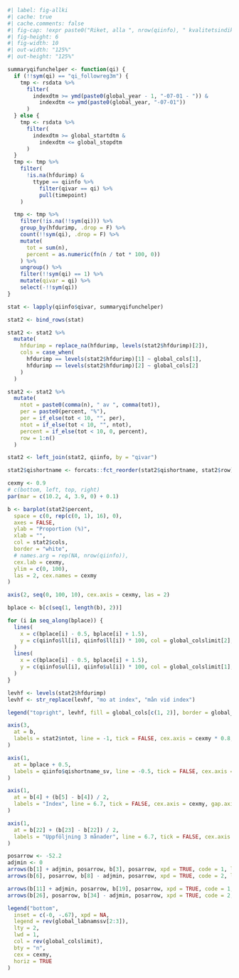 ```r
#| label: fig-allki
#| cache: true
#| cache.comments: false
#| fig-cap: !expr paste0("Riket, alla ", nrow(qiinfo), " kvalitetsindikatorer ",  global_year)
#| fig-height: 6
#| fig-width: 10
#| out-width: "125%"
#| out-height: "125%"

summaryqifunchelper <- function(qi) {
  if (!!sym(qi) == "qi_followreg3m") {
    tmp <- rsdata %>%
      filter(
        indexdtm >= ymd(paste0(global_year - 1, "-07-01 - ")) &
          indexdtm <= ymd(paste0(global_year, "-07-01"))
      )
  } else {
    tmp <- rsdata %>%
      filter(
        indexdtm >= global_startdtm &
          indexdtm <= global_stopdtm
      )
  }
  tmp <- tmp %>%
    filter(
      !is.na(hfdurimp) &
        ttype == qiinfo %>%
          filter(qivar == qi) %>%
          pull(timepoint)
    )

  tmp <- tmp %>%
    filter(!is.na(!!sym(qi))) %>%
    group_by(hfdurimp, .drop = F) %>%
    count(!!sym(qi), .drop = F) %>%
    mutate(
      tot = sum(n),
      percent = as.numeric(fn(n / tot * 100, 0))
    ) %>%
    ungroup() %>%
    filter(!!sym(qi) == 1) %>%
    mutate(qivar = qi) %>%
    select(-!!sym(qi))
}

stat <- lapply(qiinfo$qivar, summaryqifunchelper)

stat2 <- bind_rows(stat)

stat2 <- stat2 %>%
  mutate(
    hfdurimp = replace_na(hfdurimp, levels(stat2$hfdurimp)[2]),
    cols = case_when(
      hfdurimp == levels(stat2$hfdurimp)[1] ~ global_cols[1],
      hfdurimp == levels(stat2$hfdurimp)[2] ~ global_cols[2]
    )
  )

stat2 <- stat2 %>%
  mutate(
    ntot = paste0(comma(n), " av ", comma(tot)),
    per = paste0(percent, "%"),
    per = if_else(tot < 10, "", per),
    ntot = if_else(tot < 10, "", ntot),
    percent = if_else(tot < 10, 0, percent),
    row = 1:n()
  )

stat2 <- left_join(stat2, qiinfo, by = "qivar")

stat2$qishortname <- forcats::fct_reorder(stat2$qishortname, stat2$row)

cexmy <- 0.9
# c(bottom, left, top, right)
par(mar = c(10.2, 4, 3.9, 0) + 0.1)

b <- barplot(stat2$percent,
  space = c(0, rep(c(0, 1), 16), 0),
  axes = FALSE,
  ylab = "Proportion (%)",
  xlab = "",
  col = stat2$cols,
  border = "white",
  # names.arg = rep(NA, nrow(qiinfo)),
  cex.lab = cexmy,
  ylim = c(0, 100),
  las = 2, cex.names = cexmy
)

axis(2, seq(0, 100, 10), cex.axis = cexmy, las = 2)

bplace <- b[c(seq(1, length(b), 2))]

for (i in seq_along(bplace)) {
  lines(
    x = c(bplace[i] - 0.5, bplace[i] + 1.5),
    y = c(qiinfo$ll[i], qiinfo$ll[i]) * 100, col = global_colslimit[2], lty = 2, lwd = 1
  )
  lines(
    x = c(bplace[i] - 0.5, bplace[i] + 1.5),
    y = c(qiinfo$ul[i], qiinfo$ul[i]) * 100, col = global_colslimit[1], lty = 2, lwd = 1
  )
}

levhf <- levels(stat2$hfdurimp)
levhf <- str_replace(levhf, "mo at index", "mån vid index")

legend("topright", levhf, fill = global_cols[c(1, 2)], border = global_cols[c(1, 2)], bty = "n", cex = cexmy)

axis(3,
  at = b,
  labels = stat2$ntot, line = -1, tick = FALSE, cex.axis = cexmy * 0.8, hadj = 0, gap.axis = -10000000, las = 2
)

axis(1,
  at = bplace + 0.5,
  labels = qiinfo$qishortname_sv, line = -0.5, tick = FALSE, cex.axis = cexmy, gap.axis = -10000000, las = 2
)

axis(1,
  at = b[4] + (b[5] - b[4]) / 2,
  labels = "Index", line = 6.7, tick = FALSE, cex.axis = cexmy, gap.axis = -10000000, las = 1
)

axis(1,
  at = b[22] + (b[23] - b[22]) / 2,
  labels = "Uppföljning 3 månader", line = 6.7, tick = FALSE, cex.axis = cexmy, gap.axis = -10000000, las = 1
)

posarrow <- -52.2
adjmin <- 0
arrows(b[1] + adjmin, posarrow, b[3], posarrow, xpd = TRUE, code = 1, length = 0.1)
arrows(b[6], posarrow, b[8] - adjmin, posarrow, xpd = TRUE, code = 2, length = 0.1)

arrows(b[11] + adjmin, posarrow, b[19], posarrow, xpd = TRUE, code = 1, length = 0.1)
arrows(b[26], posarrow, b[34] - adjmin, posarrow, xpd = TRUE, code = 2, length = 0.1)

legend("bottom",
  inset = c(-0, -.67), xpd = NA,
  legend = rev(global_labnamssv[2:3]),
  lty = 2,
  lwd = 1,
  col = rev(global_colslimit),
  bty = "n",
  cex = cexmy,
  horiz = TRUE
)
```
